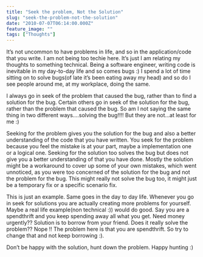 ```yaml
---
title: "Seek the problem, Not the Solution"
slug: "seek-the-problem-not-the-solution"
date: "2010-07-07T06:14:00.000Z"
feature_image: ""
tags: ["Thoughts"]
---
```


It’s not uncommon to have problems in life, and so in the application/code that you write. I am not being too techie here. It’s just I am relating my thoughts to something technical. Being a software engineer, writing code is inevitable in my day-to-day life and so comes bugs :) I spend a lot of time sitting on to solve bugs(of late it’s been eating away my head) and so do I see people around me, at my workplace, doing the same.

I always go in seek of the problem that caused the bug, rather than to find a solution for the bug. Certain others go in seek of the solution for the bug, rather than the problem that caused the bug. So am I not saying the same thing in two different ways….solving the bug!!!! But they are not…at least for me :)

Seeking for the problem gives you the solution for the bug and also a better understanding of the code that you have written. You seek for the problem because you feel the mistake is at your part, maybe a implementation one or a logical one. Seeking for the solution too solves the bug but does not give you a better understanding of that you have done. Mostly the solution might be a workaround to cover up some of your own mistakes, which went unnoticed, as you were too concerned of the solution for the bug and not the problem for the bug. This might really not solve the bug too, it might just be a temporary fix or a specific scenario fix.

This is just an example. Same goes in the day to day life. Whenever you go in seek for solutions you are actually creating more problems for yourself. Maybe a real life example(non technical :)) would do good. Say you are a spendthrift and you keep spending away all what you get. Need money urgently?? Solution is to borrow from your friend. Does it really solve the problem?? Nope !! The problem here is that you are spendthrift. So try to change that and not keep borrowing :).

Don’t be happy with the solution, hunt down the problem. Happy hunting :)
